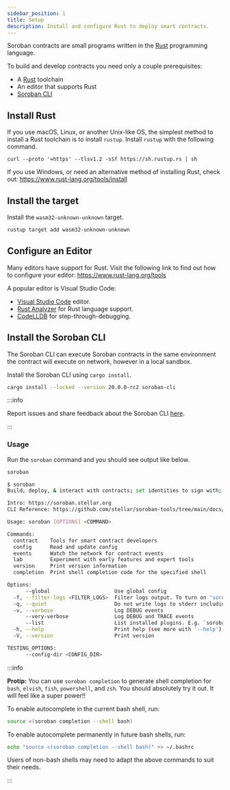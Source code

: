 ```yaml
---
sidebar_position: 1
title: Setup
description: Install and configure Rust to deploy smart contracts.
---
```


<head>
  <title>Install and configure Rust to deploy smart contracts.</title>
  <meta charSet="utf-8" />
  <meta
    property="og:title"
    content="Install and configure Rust to deploy smart contracts."
  />
  <meta
    property="og:description"
    content="Get setup to write, deploy, and invoke your first Rust smart contract by installing Rust, installing a target, configuring an editor, and installing a CLI."
  />
  <link
    rel="canonical"
    href="https://soroban.stellar.org/docs/getting-started/setup"
  />
</head>

Soroban contracts are small programs written in the [Rust] programming language.

To build and develop contracts you need only a couple prerequisites:

- A [Rust] toolchain
- An editor that supports Rust
- [Soroban CLI]

## Install Rust

If you use macOS, Linux, or another Unix-like OS, the simplest method to install
a Rust toolchain is to install `rustup`. Install `rustup` with the following
command.

```
curl --proto '=https' --tlsv1.2 -sSf https://sh.rustup.rs | sh
```

If you use Windows, or need an alternative method of installing Rust, check out:
https://www.rust-lang.org/tools/install

## Install the target

Install the `wasm32-unknown-unknown` target.

```bash
rustup target add wasm32-unknown-unknown
```

## Configure an Editor

Many editors have support for Rust. Visit the following link to find out how to
configure your editor:
https://www.rust-lang.org/tools

A popular editor is Visual Studio Code:

- [Visual Studio Code] editor.
- [Rust Analyzer] for Rust language support.
- [CodeLLDB] for step-through-debugging.

[Visual Studio Code]: https://code.visualstudio.com
[Rust Analyzer]: https://marketplace.visualstudio.com/items?itemName=rust-lang.rust-analyzer
[CodeLLDB]: https://marketplace.visualstudio.com/items?itemName=vadimcn.vscode-lldb

## Install the Soroban CLI

The Soroban CLI can execute Soroban contracts in the same environment the
contract will execute on network, however in a local sandbox.

Install the Soroban CLI using `cargo install`.

```bash
cargo install --locked --version 20.0.0-rc2 soroban-cli
```

:::info

Report issues and share feedback about the Soroban CLI
[here](https://github.com/stellar/soroban-cli/issues/new/choose).

:::

### Usage

Run the `soroban` command and you should see output like below.

```bash
soroban
```

```bash
$ soroban
Build, deploy, & interact with contracts; set identities to sign with; configure networks; generate keys; and more.

Intro: https://soroban.stellar.org
CLI Reference: https://github.com/stellar/soroban-tools/tree/main/docs/soroban-cli-full-docs.md

Usage: soroban [OPTIONS] <COMMAND>

Commands:
  contract    Tools for smart contract developers
  config      Read and update config
  events      Watch the network for contract events
  lab         Experiment with early features and expert tools
  version     Print version information
  completion  Print shell completion code for the specified shell

Options:
      --global                     Use global config
  -f, --filter-logs <FILTER_LOGS>  Filter logs output. To turn on "soroban_cli::log::footprint=debug" or off "=off". Can also use env var `RUST_LOG`
  -q, --quiet                      Do not write logs to stderr including `INFO`
  -v, --verbose                    Log DEBUG events
      --very-verbose               Log DEBUG and TRACE events
      --list                       List installed plugins. E.g. `soroban-hello`
  -h, --help                       Print help (see more with '--help')
  -V, --version                    Print version

TESTING_OPTIONS:
      --config-dir <CONFIG_DIR>
```

:::info

**Protip:** You can use `soroban completion` to generate shell completion for `bash`, `elvish`, `fish`, `powershell`, and `zsh`. You should absolutely try it out. It will feel like a super power!!

To enable autocomplete in the current bash shell, run:

```bash
source <(soroban completion --shell bash)
```

To enable autocomplete permanently in future bash shells, run:

```bash
echo "source <(soroban completion --shell bash)" >> ~/.bashrc
```

Users of non-bash shells may need to adapt the above commands to suit their needs.

:::

[Rust]: https://www.rust-lang.org/
[Soroban CLI]: setup#install-the-soroban-cli
